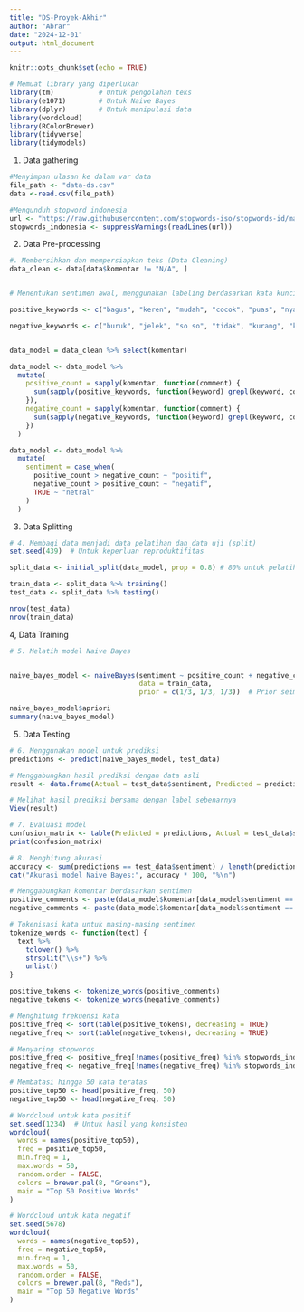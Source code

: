 ---
title: "DS-Proyek-Akhir"
author: "Abrar"
date: "2024-12-01"
output: html_document
---

```{r setup, include=FALSE}
knitr::opts_chunk$set(echo = TRUE)
```

```{r}
# Memuat library yang diperlukan
library(tm)           # Untuk pengolahan teks
library(e1071)        # Untuk Naive Bayes
library(dplyr)        # Untuk manipulasi data
library(wordcloud)
library(RColorBrewer)
library(tidyverse)
library(tidymodels)
```


1. Data gathering
```{r}
#Menyimpan ulasan ke dalam var data
file_path <- "data-ds.csv"
data <-read.csv(file_path)

#Mengunduh stopword indonesia
url <- "https://raw.githubusercontent.com/stopwords-iso/stopwords-id/master/stopwords-id.txt"
stopwords_indonesia <- suppressWarnings(readLines(url))
```


2. Data Pre-processing
```{r}
#. Membersihkan dan mempersiapkan teks (Data Cleaning)
data_clean <- data[data$komentar != "N/A", ]


# Menentukan sentimen awal, menggunakan labeling berdasarkan kata kunci (Rule Base)

positive_keywords <- c("bagus", "keren", "mudah", "cocok", "puas", "nyaman", "praktis", "lumayan", "mantap", "baik", "terima kasih","makasih","makasii","makasi","mksh", "trims","tks","thks", "thanks", "thank", "cepat", "cepet", "cpt", "worth it", "awet", "rapi", "bersih", "suka", "sesuai", "enak", "rekomended", "recommended", "recommend", "berfungsi", "muantabz","mantab","mantep", "mantap","mantull","mantul", "juara", "alhamdulillah", "good", "sukses","affordable", "murah","fast", "gampang", "jos","lancar","ramah","awesome", "semoga", "love","top", "optimis", "kokoh", "kinclong", "sempurna", "markotop", "aman", "simple", "best", "hemat", "ringan", "unyu", "imut", "recomended", "promo", "memuaskan", "easy", "berguna")

negative_keywords <- c("buruk", "jelek", "so so", "tidak", "kurang", "kecewa", "sulit", "lama", "lambat", "lma", "susah", "lepas", "ga bisa","penyok2", "haeduh", "haduh", "gagal", "rusak", "bad quality", "cuma", "kecil", "mungil", "php", "patah","sempit", "mahal", "kemahalan","copot2","copot", "ribet", "kotor","retak","pecah", "masalah", "macet","ringkih", "small", "hard", "sedih", "lemot", "lelet", "butut", "kecewa", "mengecewakan", "cacat", "payah", "worst", "asal", "tipis", "nyangkut", "bekas", "bolong", "minus","bengkok", "salah")


data_model = data_clean %>% select(komentar)

data_model <- data_model %>%
  mutate(
    positive_count = sapply(komentar, function(comment) {
      sum(sapply(positive_keywords, function(keyword) grepl(keyword, comment, ignore.case = TRUE)))
    }),
    negative_count = sapply(komentar, function(comment) {
      sum(sapply(negative_keywords, function(keyword) grepl(keyword, comment, ignore.case = TRUE)))
    })
  )

data_model <- data_model %>%
  mutate(
    sentiment = case_when(
      positive_count > negative_count ~ "positif",
      negative_count > positive_count ~ "negatif",
      TRUE ~ "netral"
    )
  )

```


3. Data Splitting
```{r}
# 4. Membagi data menjadi data pelatihan dan data uji (split)
set.seed(439)  # Untuk keperluan reproduktifitas

split_data <- initial_split(data_model, prop = 0.8) # 80% untuk pelatihan

train_data <- split_data %>% training()
test_data <- split_data %>% testing()

nrow(test_data)
nrow(train_data)


```

4, Data Training
```{r}
# 5. Melatih model Naive Bayes


naive_bayes_model <- naiveBayes(sentiment ~ positive_count + negative_count , 
                                data = train_data,
                                prior = c(1/3, 1/3, 1/3))  # Prior seimbang untuk tiga kelas

naive_bayes_model$apriori
summary(naive_bayes_model)
```

5. Data Testing

```{r}
# 6. Menggunakan model untuk prediksi
predictions <- predict(naive_bayes_model, test_data)

# Menggabungkan hasil prediksi dengan data asli
result <- data.frame(Actual = test_data$sentiment, Predicted = predictions)

# Melihat hasil prediksi bersama dengan label sebenarnya
View(result)

```


```{r}
# 7. Evaluasi model
confusion_matrix <- table(Predicted = predictions, Actual = test_data$sentiment)
print(confusion_matrix)

# 8. Menghitung akurasi
accuracy <- sum(predictions == test_data$sentiment) / length(predictions)
cat("Akurasi model Naive Bayes:", accuracy * 100, "%\n")

```

```{r}
# Menggabungkan komentar berdasarkan sentimen
positive_comments <- paste(data_model$komentar[data_model$sentiment == "positif"], collapse = " ")
negative_comments <- paste(data_model$komentar[data_model$sentiment == "negatif"], collapse = " ")

# Tokenisasi kata untuk masing-masing sentimen
tokenize_words <- function(text) {
  text %>%
    tolower() %>%
    strsplit("\\s+") %>%
    unlist()
}

positive_tokens <- tokenize_words(positive_comments)
negative_tokens <- tokenize_words(negative_comments)

# Menghitung frekuensi kata
positive_freq <- sort(table(positive_tokens), decreasing = TRUE)
negative_freq <- sort(table(negative_tokens), decreasing = TRUE)

# Menyaring stopwords
positive_freq <- positive_freq[!names(positive_freq) %in% stopwords_indonesia]
negative_freq <- negative_freq[!names(negative_freq) %in% stopwords_indonesia]

# Membatasi hingga 50 kata teratas
positive_top50 <- head(positive_freq, 50)
negative_top50 <- head(negative_freq, 50)
```

```{r}
# Wordcloud untuk kata positif
set.seed(1234)  # Untuk hasil yang konsisten
wordcloud(
  words = names(positive_top50),
  freq = positive_top50,
  min.freq = 1,
  max.words = 50,
  random.order = FALSE,
  colors = brewer.pal(8, "Greens"),
  main = "Top 50 Positive Words"
)

# Wordcloud untuk kata negatif
set.seed(5678)
wordcloud(
  words = names(negative_top50),
  freq = negative_top50,
  min.freq = 1,
  max.words = 50,
  random.order = FALSE,
  colors = brewer.pal(8, "Reds"),
  main = "Top 50 Negative Words"
)

```





